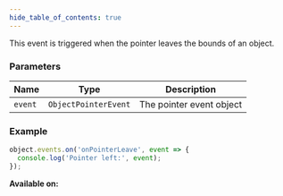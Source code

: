 ```yaml
---
hide_table_of_contents: true
---
```



This event is triggered when the pointer leaves the bounds of an object.

### Parameters

| Name    | Type                 | Description              |
| ------- | -------------------- | ------------------------ |
| `event` | `ObjectPointerEvent` | The pointer event object |

### Example

```js
object.events.on('onPointerLeave', event => {
  console.log('Pointer left:', event);
});
```

**Available on:** <ClientTag />
